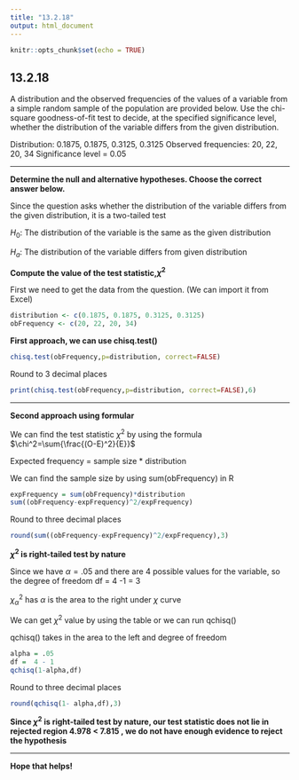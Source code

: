 ```yaml
---
title: "13.2.18"
output: html_document
---
```


```r
knitr::opts_chunk$set(echo = TRUE)
```

## 13.2.18

A distribution and the observed frequencies of the values of a variable from a simple random sample of the population are provided below. Use the​ chi-square goodness-of-fit test to​ decide, at the specified significance​ level, whether the distribution of the variable differs from the given distribution.

Distribution: 0.1875, 0.1875, 0.3125, 0.3125
Observed frequencies: 20, 22, 20, 34
Significance level = 0.05
<br/>
<hr/>
**Determine the null and alternative hypotheses. Choose the correct answer below.**

Since the question asks whether the distribution of the variable differs from the given distribution, it is a two-tailed test

$H_0:$ The distribution of the variable is the same as the given distribution

$H_a:$ The distribution of the variable differs from given distribution

**Compute the value of the test​ statistic,$\chi^2$**

First we need to get the data from the question. (We can import it from Excel)
```r
distribution <- c(0.1875, 0.1875, 0.3125, 0.3125)
obFrequency <- c(20, 22, 20, 34)
```

**First approach, we can use chisq.test()**
```r
chisq.test(obFrequency,p=distribution, correct=FALSE)
```
Round to 3 decimal places
```r
print(chisq.test(obFrequency,p=distribution, correct=FALSE),6)
```
<hr/>
**Second approach using formular**

We can find the test statistic $\chi^2$ by using the formula 
$\chi^2=\sum{\frac{(O-E)^2}{E}}$

Expected frequency = sample size * distribution

We can find the sample size by using sum(obFrequency) in R
```r
expFrequency = sum(obFrequency)*distribution
sum((obFrequency-expFrequency)^2/expFrequency)
```
Round to three decimal places
```r
round(sum((obFrequency-expFrequency)^2/expFrequency),3)
```
**$\chi^2$ is right-tailed test by nature**

Since we have $\alpha=.05$ and there are 4 possible values for the variable, so the degree of freedom df = 4 -1 = 3

$\chi_\alpha^2$ has $\alpha$ is the area to the right under $\chi$ curve 

We can get $\chi^2$ value by using the table or we can run qchisq()

qchisq() takes in the area to the left and degree of freedom

```r
alpha = .05
df =  4 - 1
qchisq(1-alpha,df)
```
Round to three decimal places
```r
round(qchisq(1- alpha,df),3)
```

**Since $\chi^2$ is right-tailed test by nature, our test statistic does not lie in rejected region 4.978 < 7.815 , we do not have enough evidence to reject the hypothesis**
<hr/>
**Hope that helps!**